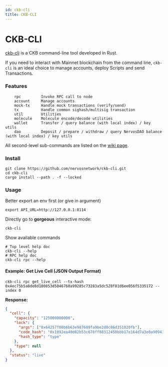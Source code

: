 ```yaml
---
id: ckb-cli
title: CKB-CLI
---
```



# CKB-CLI

[ckb-cli](https://github.com/nervosnetwork/ckb-cli) is a CKB command-line tool developed in Rust.

If you need to interact with Mainnet blockchain from the command line, `ckb-cli` is an ideal choice to manage accounts, deploy Scripts and send Transactions.

### Features

```
    rpc         Invoke RPC call to node
    account     Manage accounts
    mock-tx     Handle mock transactions (verify/send)
    tx          Handle common sighash/multisig transaction
    util        Utilities
    molecule    Molecule encode/decode utilities
    wallet      Transfer / query balance (with local index) / key utils
    dao         Deposit / prepare / withdraw / query NervosDAO balance (with local index) / key utils
```

All second-level sub-commands are listed on the [wiki page](https://github.com/nervosnetwork/ckb-cli/wiki/Sub-Commands).

### Install

```
git clone https://github.com/nervosnetwork/ckb-cli.git
cd ckb-cli
cargo install --path . -f --locked
```

### Usage

Better export an env first (or give in argument)

```
export API_URL=http://127.0.0.1:8114
```

Directly go to **gorgeous** interactive mode:

```
ckb-cli
```

Show available commands

```shell
# Top level help doc
ckb-cli --help
# RPC help doc
ckb-cli rpc --help
```

#### Example: Get Live Cell (JSON Output Format)

```
ckb-cli rpc get_live_cell --tx-hash 0x4ec75b5a8de8d180853d5046760a99285c73283a5dc528f81d6ee056f5335172 --index 0
```

**Response:**

```json
{
  "cell": {
    "capacity": "125000000000",
    "lock": {
      "args": ["0x64257f00b6b63e987609fa9be2d0c86d351020fb"],
      "code_hash": "0x1892ea40d82b53c678ff88312450bbb17e164d7a3e0a90941aa58839f56f8df2",
      "hash_type": "type"
    },
    "type": null
  },
  "status": "live"
}
```
